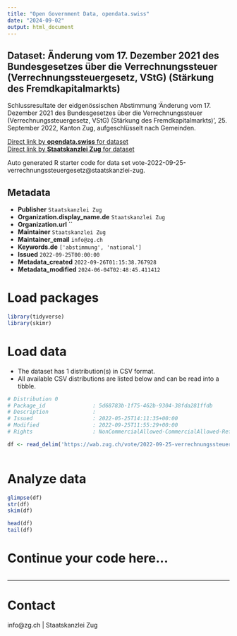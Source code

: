 ```yaml
---
title: "Open Government Data, opendata.swiss"
date: "2024-09-02"
output: html_document
---
```


## Dataset: Änderung vom 17. Dezember 2021 des Bundesgesetzes über die Verrechnungssteuer (Verrechnungssteuergesetz, VStG) (Stärkung des Fremdkapitalmarkts)

Schlussresultate der eidgenössischen Abstimmung 'Änderung vom 17. Dezember 2021 des Bundesgesetzes über die Verrechnungssteuer (Verrechnungssteuergesetz, VStG) (Stärkung des Fremdkapitalmarkts)', 25. September 2022, Kanton Zug, aufgeschlüsselt nach Gemeinden.

[Direct link by **opendata.swiss** for dataset](https://opendata.swiss/de/dataset/anderung-vom-17-dezember-2021-des-bundesgesetzes-uber-die-verrechnungssteuer-verrechnungssteuer)<br>
[Direct link by **Staatskanzlei Zug** for dataset](https://wab.zug.ch/vote/2022-09-25-verrechnungssteuergesetz/data)

Auto generated R starter code for data set vote-2022-09-25-verrechnungssteuergesetz@staatskanzlei-zug.

## Metadata

- **Publisher** `Staatskanzlei Zug`
- **Organization.display_name.de** `Staatskanzlei Zug`
- **Organization.url** ``
- **Maintainer** `Staatskanzlei Zug`
- **Maintainer_email** `info@zg.ch`
- **Keywords.de** `['abstimmung', 'national']`
- **Issued** `2022-09-25T00:00:00`
- **Metadata_created** `2022-09-26T01:15:38.767928`
- **Metadata_modified** `2024-06-04T02:48:45.411412`


# Load packages

```r

library(tidyverse)
library(skimr)

```

# Load data

-   The dataset has 1 distribution(s) in CSV format.
-   All available CSV distributions are listed below and can be read into a tibble.

```r

# Distribution 0
# Package_id               : 5d68783b-1f75-462b-9304-38fda281ffdb
# Description              : 
# Issued                   : 2022-05-25T14:11:35+00:00
# Modified                 : 2022-09-25T11:55:29+00:00
# Rights                   : NonCommercialAllowed-CommercialAllowed-ReferenceRequired

df <- read_delim('https://wab.zug.ch/vote/2022-09-25-verrechnungssteuergesetz/data-csv')



```

# Analyze data

```r

glimpse(df)
str(df)
skim(df)

head(df)
tail(df)

```

# Continue your code here...

```r

```

------------------------------------------------------------------------

# Contact

info@zg.ch | Staatskanzlei Zug
